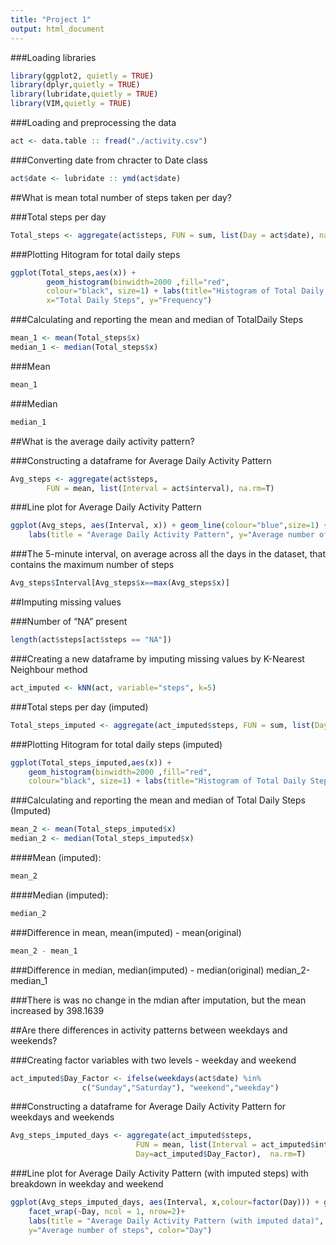 ---
title: "Project 1"
output: html_document
---

###Loading libraries
```{r echo=TRUE, message=FALSE, warning=FALSE}
library(ggplot2, quietly = TRUE)
library(dplyr,quietly = TRUE)
library(lubridate,quietly = TRUE)
library(VIM,quietly = TRUE)
```

###Loading and preprocessing the data
```{r echo=TRUE}
act <- data.table :: fread("./activity.csv")
```

###Converting date from chracter to Date class 
```{r echo=TRUE}
act$date <- lubridate :: ymd(act$date)
```

##What is mean total number of steps taken per day?

###Total steps per day
```{r echo=TRUE}
Total_steps <- aggregate(act$steps, FUN = sum, list(Day = act$date), na.rm=T)
```
###Plotting Hitogram for total daily steps
```{r echo=TRUE}
ggplot(Total_steps,aes(x)) + 
        geom_histogram(binwidth=2000 ,fill="red",
        colour="black", size=1) + labs(title="Histogram of Total Daily Steps",
        x="Total Daily Steps", y="Frequency")
```

###Calculating and reporting the mean and median of TotalDaily Steps
```{r echo=TRUE}
mean_1 <- mean(Total_steps$x)
median_1 <- median(Total_steps$x)
```
###Mean
```{r echo=TRUE}
mean_1
```
###Median
```{r echo=TRUE}
median_1
```
##What is the average daily activity pattern?

###Constructing a dataframe for Average Daily Activity Pattern
```{r echo=TRUE}
Avg_steps <- aggregate(act$steps,
        FUN = mean, list(Interval = act$interval), na.rm=T)
```

###Line plot for Average Daily Activity Pattern
```{r echo=TRUE}
ggplot(Avg_steps, aes(Interval, x)) + geom_line(colour="blue",size=1) +
    labs(title = "Average Daily Activity Pattern", y="Average number of steps")
```

###The 5-minute interval, on average across all the days in the dataset, that contains the maximum number of steps
```{r echo=TRUE}
Avg_steps$Interval[Avg_steps$x==max(Avg_steps$x)]
```

##Imputing missing values

###Number of "NA" present
```{r echo=TRUE}
length(act$steps[act$steps == "NA"])
```
###Creating a new dataframe by imputing missing values by K-Nearest Neighbour method
```{r echo=TRUE, cache=TRUE}
act_imputed <- kNN(act, variable="steps", k=5)
```

###Total steps per day (imputed)
```{r echo=TRUE}
Total_steps_imputed <- aggregate(act_imputed$steps, FUN = sum, list(Day = act_imputed$date), na.rm=T)
```

###Plotting Hitogram for total daily steps (imputed)
```{r echo=TRUE}
ggplot(Total_steps_imputed,aes(x)) + 
    geom_histogram(binwidth=2000 ,fill="red",
    colour="black", size=1) + labs(title="Histogram of Total Daily Steps (with imputed              data)",x="Total Daily Steps", y="Frequency")
```

###Calculating and reporting the mean and median of Total Daily Steps (Imputed)
```{r echo=TRUE}
mean_2 <- mean(Total_steps_imputed$x)
median_2 <- median(Total_steps_imputed$x)
```
####Mean (imputed):
```{r echo=TRUE}
mean_2
```
####Median (imputed):
```{r echo=TRUE}
median_2
```
###Difference in mean, mean(imputed) - mean(original)

```{r echo=TRUE}
mean_2 - mean_1
```
###Difference in median, median(imputed) - median(original)
median_2-median_1


###There is was no change in the mdian after imputation, but the mean increased by 398.1639

##Are there differences in activity patterns between weekdays and weekends?

###Creating factor variables with two levels - weekday and weekend
```{r echo=TRUE}
act_imputed$Day_Factor <- ifelse(weekdays(act$date) %in% 
                c("Sunday","Saturday"), "weekend","weekday")
```
###Constructing a dataframe for Average Daily Activity Pattern for weekdays and weekends
```{r echo=TRUE}
Avg_steps_imputed_days <- aggregate(act_imputed$steps,
                            FUN = mean, list(Interval = act_imputed$interval,
                            Day=act_imputed$Day_Factor),  na.rm=T)
```
###Line plot for Average Daily Activity Pattern (with imputed steps) with breakdown in weekday and weekend 
```{r echo=TRUE}
ggplot(Avg_steps_imputed_days, aes(Interval, x,colour=factor(Day))) + geom_line(size=1) +
    facet_wrap(~Day, ncol = 1, nrow=2)+
    labs(title = "Average Daily Activity Pattern (with imputed data)", 
    y="Average number of steps", color="Day")
```    
    
